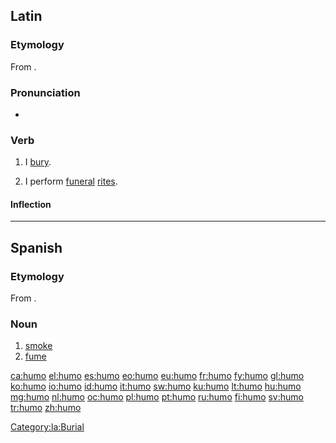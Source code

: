 ==Latin==

===Etymology===
From {{term|humus||soil|lang=la}}.

===Pronunciation===
* {{a|Classical}} {{IPA|/ˈhu.moː/|lang=la}}

===Verb===
{{la-verb|humo|humō|humare|humāre|humavi|humāvī|humatum|humātum}}

# I [[bury]].
# {{figuratively}} I perform [[funeral]] [[rites]].

====Inflection====
{{la-conj-1st|hum|humāv|humāt|11=hum|22=humav|33=humat}}

[[Category:la:Burial]]

----

==Spanish==

===Etymology===
From {{etyl|la|es}} {{term|fumus|fūmus|lang=la}}.

===Noun===
{{es-noun|m}}

# [[smoke]]
# [[fume]]

[[ca:humo]]
[[el:humo]]
[[es:humo]]
[[eo:humo]]
[[eu:humo]]
[[fr:humo]]
[[fy:humo]]
[[gl:humo]]
[[ko:humo]]
[[io:humo]]
[[id:humo]]
[[it:humo]]
[[sw:humo]]
[[ku:humo]]
[[lt:humo]]
[[hu:humo]]
[[mg:humo]]
[[nl:humo]]
[[oc:humo]]
[[pl:humo]]
[[pt:humo]]
[[ru:humo]]
[[fi:humo]]
[[sv:humo]]
[[tr:humo]]
[[zh:humo]]